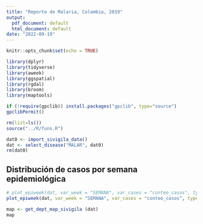 ```yaml
---
title: "Reporte de Malaria, Colombia, 2019"
output:
  pdf_document: default
  html_document: default
date: "2022-09-19"
---
```


```r
knitr::opts_chunk$set(echo = TRUE)

library(dplyr)
library(tidyverse)
library(aweek)
library(ggspatial)
library(rgdal)
library(broom)
library(maptools)

if (!require(gpclib)) install.packages("gpclib", type="source")
gpclibPermit()

rm(list=ls())
source("../R/funs.R")
```




```r
dat0 <- import_sivigila_data()
dat <- select_disease("MALAR", dat0)
rm(dat0)


```

## Distribución de casos por semana epidemiológica


```r

# plot_epiweek(dat, var_week = "SEMANA", var_cases = "conteo_casos", type = "week")
plot_epiweek(dat, var_week = "SEMANA", var_cases = "conteo_casos", type = "date")

```
```r
map <- get_dept_map_sivigila (dat)
map

```
